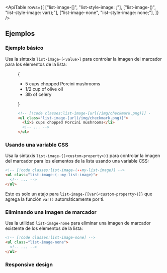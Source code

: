 

<ApiTable
  rows={[
    ["list-image-[<value>]", "list-style-image: <value>;"],
    ["list-image-(<custom-property>)", "list-style-image: var(<custom-property>);"],
    ["list-image-none", "list-style-image: none;"],
  ]}
/>

## Ejemplos

### Ejemplo básico

Usa la sintaxis `list-image-[<value>]` para controlar la imagen del marcador para los elementos de la lista:

<Figure>

<Example padding={false}>
  {
    <div className="px-4 sm:px-0">
      <div className="mx-auto max-w-sm p-8 text-gray-700 sm:text-base sm:leading-7 dark:text-gray-400">
        <ul className="list-image-[url('data:image/svg+xml;base64,PHN2ZyB3aWR0aD0iMTQiIGhlaWdodD0iMTIiIHZpZXdCb3g9IjAgMCAxNCAxMiIgeG1sbnM9Imh0dHA6Ly93d3cudzMub3JnLzIwMDAvc3ZnIiBmaWxsPSIjMzhiZGY4Ij48cGF0aCBmaWxsLXJ1bGU9ImV2ZW5vZGQiIGQ9Ik0xMy42ODUuMTUzYS43NTIuNzUyIDAgMCAxIC4xNDMgMS4wNTJsLTggMTAuNWEuNzUuNzUgMCAwIDEtMS4xMjcuMDc1bC00LjUtNC41YS43NS43NSAwIDAgMSAxLjA2LTEuMDZsMy44OTQgMy44OTMgNy40OC05LjgxN2EuNzUuNzUgMCAwIDEgMS4wNS0uMTQzWiIgLz48L3N2Zz4=')] pl-4 text-gray-900 dark:text-gray-200">
          <li className="pl-2">5 cups chopped Porcini mushrooms</li>
          <li className="pl-2">1/2 cup of olive oil</li>
          <li className="pl-2">3lb of celery</li>
        </ul>
      </div>
    </div>
  }
</Example>

```html
<!-- [!code classes:list-image-[url(/img/checkmark.png)]] -->
<ul class="list-image-[url(/img/checkmark.png)]">
  <li>5 cups chopped Porcini mushrooms</li>
  <!-- ... -->
</ul>
```

</Figure>

### Usando una variable CSS

Usa la sintaxis `list-image-{(<custom-property>)}` para controlar la imagen del marcador para los elementos de la lista usando una variable CSS:

```html
<!-- [!code classes:list-image-(--my-list-image)] -->
<ul class="list-image-(--my-list-image)">
  <!-- ... -->
</ul>
```

Esto es solo un atajo para `list-image-{[var(<custom-property>)]}` que agrega la función `var()` automáticamente por ti.

### Eliminando una imagen de marcador

Usa la utilidad `list-image-none` para eliminar una imagen de marcador existente de los elementos de la lista:

```html
<!-- [!code classes:list-image-none] -->
<ul class="list-image-none">
  <!-- ... -->
</ul>
```

### Responsive design

<ResponsiveDesign
  property="list-style-image"
  defaultClass="list-image-none"
  featuredClass="list-image-[url(/img/checkmark.png)]"
/>
